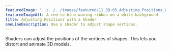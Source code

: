 ---
featuredImage: "../../../images/featured/11_3D-05_Adjusting_Positions_With_A_Shader-thumbnail.png"
featuredImageAlt: A red-to-blue waving ribbon on a white background
title: Adjusting Positions with a Shader
oneLineDescription: Use a shader to adjust shape vertices.
---

Shaders can adjust the positions of the vertices of shapes.
This lets you distort and animate 3D models.